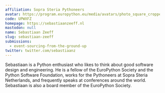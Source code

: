```yaml
---
affiliation: Sopra Steria Pythoneers
avatar: https://program.europython.eu/media/avatars/photo_square_cropped_1000_1000_fRtHpCV.jpg
code: UPWXFZ
homepage: https://sebastiaanzeeff.nl
mastodon: null
name: Sebastiaan Zeeff
slug: sebastiaan-zeeff
submissions:
  - event-sourcing-from-the-ground-up
twitter: twitter.com/sebastiaanz
---
```


Sebastiaan is a Python enthusiast who likes to think about good software design
and engineering. He is a fellow of the EuroPython Society and the Python
Software Foundation, works for the Pythoneers at Sopra Steria Netherlands, and
frequently speaks at conferences around the world. Sebastiaan is also a board
member of the EuroPython Society.
